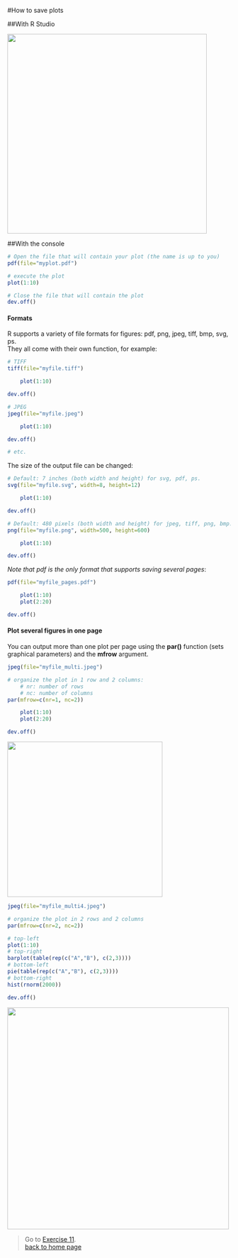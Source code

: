 #How to save plots

##With R Studio

<img src="images/rstudio_plotsave.png" width="450"/>

##With the console

```r
# Open the file that will contain your plot (the name is up to you)
pdf(file="myplot.pdf")

# execute the plot
plot(1:10)

# Close the file that will contain the plot
dev.off()
```

<h4>Formats</h4>

R supports a variety of file formats for figures: pdf, png, jpeg, tiff, bmp, svg, ps.<br>
They all come with their own function, for example:

```r
# TIFF
tiff(file="myfile.tiff")

	plot(1:10)

dev.off()

# JPEG
jpeg(file="myfile.jpeg")

	plot(1:10)

dev.off()

# etc.

```

The size of the output file can be changed:

```r
# Default: 7 inches (both width and height) for svg, pdf, ps.
svg(file="myfile.svg", width=8, height=12)

	plot(1:10)

dev.off()

# Default: 480 pixels (both width and height) for jpeg, tiff, png, bmp.
png(file="myfile.png", width=500, height=600)

	plot(1:10)

dev.off()
```

*Note that pdf is the only format that supports saving several pages*:

```r
pdf(file="myfile_pages.pdf")

	plot(1:10)
	plot(2:20)

dev.off()
```

<h4>Plot several figures in one page</h4>

You can output more than one plot per page using the **par()** function (sets graphical parameters) and the **mfrow** argument.

```r
jpeg(file="myfile_multi.jpeg")

# organize the plot in 1 row and 2 columns:
	# nr: number of rows
	# nc: number of columns
par(mfrow=c(nr=1, nc=2))

	plot(1:10)
	plot(2:20)

dev.off()
```

<img src="images/plots/myfile_multi.jpeg" width="350/" >

```r
jpeg(file="myfile_multi4.jpeg")

# organize the plot in 2 rows and 2 columns
par(mfrow=c(nr=2, nc=2))

# top-left
plot(1:10)
# top-right
barplot(table(rep(c("A","B"), c(2,3))))
# bottom-left
pie(table(rep(c("A","B"), c(2,3))))
# bottom-right
hist(rnorm(2000))

dev.off()
```

<img src="images/plots/myfile_multi4.jpeg" width="500/" >


> Go to [Exercise 11](https://sbcrg.github.io/CRG_RIntroduction/exercise11).
<br>
> [back to home page](https://sbcrg.github.io/CRG_RIntroduction)

